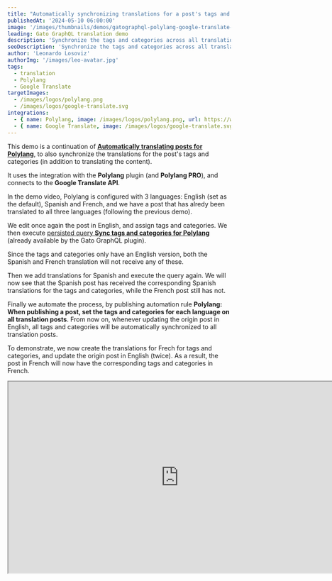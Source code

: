 ```yaml
---
title: "Automatically synchronizing translations for a post's tags and categories for Polylang"
publishedAt: '2024-05-10 06:00:00'
image: '/images/thumbnails/demos/gatographql-polylang-google-translate-wordpress.png'
leading: Gato GraphQL translation demo
description: 'Synchronize the tags and categories across all translations for a post, for all languages defined in the Polylang settings, using a Gato GraphQL automation.'
seoDescription: 'Synchronize the tags and categories across all translations for a post, for all languages defined in the Polylang settings, using a Gato GraphQL automation that connects to the Google Translate API.'
author: 'Leonardo Losoviz'
authorImg: '/images/leo-avatar.jpg'
tags:
  - translation
  - Polylang
  - Google Translate
targetImages:
  - /images/logos/polylang.png
  - /images/logos/google-translate.svg
integrations: 
  - { name: Polylang, image: /images/logos/polylang.png, url: https://wordpress.org/plugins/polylang/ }
  - { name: Google Translate, image: /images/logos/google-translate.svg, url: https://cloud.google.com/translate/ }
---
```


This demo is a continuation of **[Automatically translating posts for Polylang](/demos/automatically-translate-posts-for-polylang-gutenberg)**, to also synchronize the translations for the post's tags and categories (in addition to translating the content).

It uses the integration with the **Polylang** plugin (and **Polylang PRO**), and connects to the **Google Translate API**.

In the demo video, Polylang is configured with 3 languages: English (set as the default), Spanish and French, and we have a post that has alredy been translated to all three languages (following the previous demo).

We edit once again the post in English, and assign tags and categories. We then execute [persisted query **Sync tags and categories for Polylang**](/library/sync-tags-and-categories-for-polylang) (already available by the Gato GraphQL plugin).

Since the tags and categories only have an English version, both the Spanish and French translation will not receive any of these.

Then we add translations for Spanish and execute the query again. We will now see that the Spanish post has received the corresponding Spanish translations for the tags and categories, while the French post still has not.

Finally we automate the process, by publishing automation rule **Polylang: When publishing a post, set the tags and categories for each language on all translation posts**. From now on, whenever updating the origin post in English, all tags and categories will be automatically synchronized to all translation posts.

To demonstrate, we now create the translations for Frech for tags and categories, and update the origin post in English (twice). As a result, the post in French will now have the corresponding tags and categories in French.

<div className="aspect-video lg:-ml-32 lg:-mr-32">
  <iframe
    className="w-full h-full"
    src="https://www.youtube.com/embed/RgjIAO7Ck9M"
    title="Automatically synchronizing translations for a post's tags and categories for Polylang"
    width="768"
    height="432"
    allow="accelerometer; autoplay; clipboard-write; encrypted-media; gyroscope; picture-in-picture; web-share"
    allowFullScreen
  >
  </iframe>
</div>
